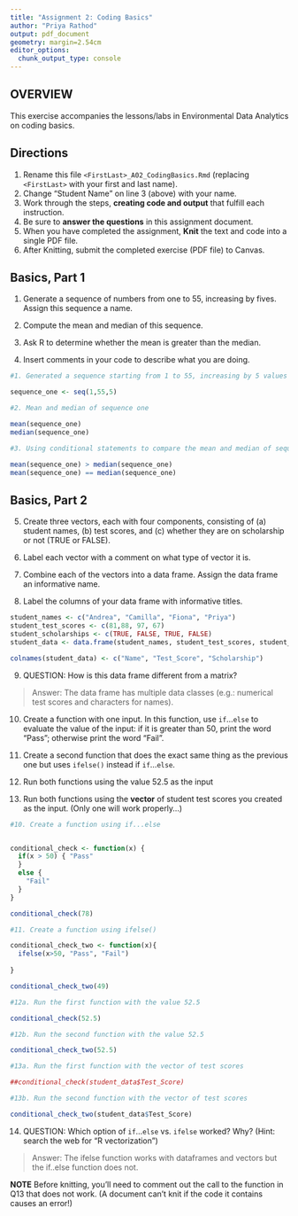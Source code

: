 ```yaml
---
title: "Assignment 2: Coding Basics"
author: "Priya Rathod"
output: pdf_document
geometry: margin=2.54cm
editor_options: 
  chunk_output_type: console
---
```


## OVERVIEW

This exercise accompanies the lessons/labs in Environmental Data Analytics on coding basics.

## Directions

1.  Rename this file `<FirstLast>_A02_CodingBasics.Rmd` (replacing `<FirstLast>` with your first and last name).
2.  Change "Student Name" on line 3 (above) with your name.
3.  Work through the steps, **creating code and output** that fulfill each instruction.
4.  Be sure to **answer the questions** in this assignment document.
5.  When you have completed the assignment, **Knit** the text and code into a single PDF file.
6.  After Knitting, submit the completed exercise (PDF file) to Canvas.

## Basics, Part 1

1.  Generate a sequence of numbers from one to 55, increasing by fives. Assign this sequence a name.

2.  Compute the mean and median of this sequence.


3.  Ask R to determine whether the mean is greater than the median.

4.  Insert comments in your code to describe what you are doing.

```r

#1. Generated a sequence starting from 1 to 55, increasing by 5 values

sequence_one <- seq(1,55,5)

#2. Mean and median of sequence one 

mean(sequence_one)
median(sequence_one)

#3. Using conditional statements to compare the mean and median of sequence_one

mean(sequence_one) > median(sequence_one)
mean(sequence_one) == median(sequence_one)

```

## Basics, Part 2

5.  Create three vectors, each with four components, consisting of (a) student names, (b) test scores, and (c) whether they are on scholarship or not (TRUE or FALSE).

6.  Label each vector with a comment on what type of vector it is.

7.  Combine each of the vectors into a data frame. Assign the data frame an informative name.

8.  Label the columns of your data frame with informative titles.

```r

student_names <- c("Andrea", "Camilla", "Fiona", "Priya")
student_test_scores <- c(81,88, 97, 67)
student_scholarships <- c(TRUE, FALSE, TRUE, FALSE)
student_data <- data.frame(student_names, student_test_scores, student_scholarships)

colnames(student_data) <- c("Name", "Test_Score", "Scholarship")

```

9.  QUESTION: How is this data frame different from a matrix?

> Answer: The data frame has multiple data classes (e.g.: numerical test scores and characters for names).

10. Create a function with one input. In this function, use `if`...`else` to evaluate the value of the input: if it is greater than 50, print the word "Pass"; otherwise print the word "Fail". 

11. Create a second function that does the exact same thing as the previous one but uses `ifelse()` instead if `if`...`else `. 

12. Run both functions using the value 52.5 as the input

13. Run both functions using the **vector** of student test scores you created as the input. (Only one will work properly...)

```r
#10. Create a function using if...else


conditional_check <- function(x) {
  if(x > 50) { "Pass"
  } 
  else {
    "Fail"
  }
}

conditional_check(78)

#11. Create a function using ifelse()

conditional_check_two <- function(x){
  ifelse(x>50, "Pass", "Fail") 
  
}

conditional_check_two(49)

#12a. Run the first function with the value 52.5

conditional_check(52.5)

#12b. Run the second function with the value 52.5

conditional_check_two(52.5)

#13a. Run the first function with the vector of test scores

##conditional_check(student_data$Test_Score)

#13b. Run the second function with the vector of test scores

conditional_check_two(student_data$Test_Score)

```

14. QUESTION: Which option of `if`...`else` vs. `ifelse` worked? Why? (Hint: search the web for "R vectorization")

> Answer: The ifelse function works with dataframes and vectors but the if..else function does not. 


**NOTE** Before knitting, you'll need to comment out the call to the function in Q13 that does not work. (A document can't knit if the code it contains causes an error!)
